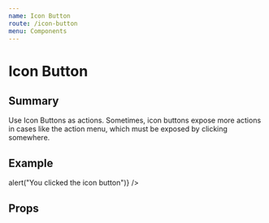 ```yaml
---
name: Icon Button
route: /icon-button
menu: Components
---
```




# Icon Button

## Summary

Use Icon Buttons as actions. Sometimes, icon buttons expose more actions in cases like the action menu, which must be exposed by clicking somewhere.

## Example

<Playground>
  <IconButton
    className="iconButton"
    onClick={() => alert("You clicked the icon button")}
  />
</Playground>

## Props

<Props of={IconButton} />
